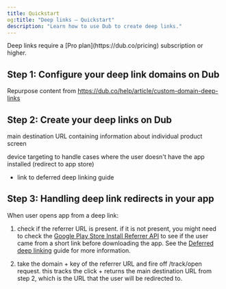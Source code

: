 ```yaml
---
title: Quickstart
og:title: "Deep links – Quickstart"
description: "Learn how to use Dub to create deep links."
---
```


<Note>
  Deep links require a [Pro plan](https://dub.co/pricing) subscription or
  higher.
</Note>

## Step 1: Configure your deep link domains on Dub

Repurpose content from https://dub.co/help/article/custom-domain-deep-links

## Step 2: Create your deep links on Dub

main destination URL containing information about individual product screen

device targeting to handle cases where the user doesn't have the app installed (redirect to app store)

- link to deferred deep linking guide

## Step 3: Handling deep link redirects in your app

When user opens app from a deep link:

1. check if the referrer URL is present. if it is not present, you might need to check the [Google Play Store Install Referrer API](https://developer.android.com/google/play/installreferrer) to see if the user came from a short link before downloading the app. See the [Deferred deep linking](/concepts/links/deep-links/deferred-deep-linking) guide for more information.

2. take the domain + key of the referrer URL and fire off /track/open request. this tracks the click + returns the main destination URL from step 2, which is the URL that the user will be redirected to.
